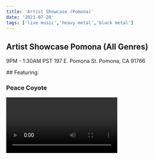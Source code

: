 ```yaml
---
title: 'Artist Showcase (Pomona)'
date: '2023-07-28'
tags: ['live music','heavy metal','black metal']
---
```

## Artist Showcase Pomona (All Genres)
9PM - 1:30AM PST
197 E. Pomona St. Pomona, CA 91766

<CustomImage src="https://raw.githubusercontent.com/ehawyeehaw/nublogposts/main/images/pomonaOpenMic.JPG" alt="Open Mic Pomona" />
## Featuring: 

### Peace Coyote
<Video id="n-a7IIeVmwI" />
### And Many More!

### Tips For New Perfomers:

1. Practice Regularly: Regular practice is essential for improving your musical skills and confidence as a performer. Set aside dedicated time each day to practice your instrument and rehearse your songs.

2. Start Small: Begin by performing at local open mic nights, small venues, or house concerts to gain experience and confidence onstage. Starting small allows you to hone your craft in front of smaller, more intimate audiences before tackling larger venues or events.

3. Build a Repertoire: Develop a diverse repertoire of songs that showcase your musical abilities and style. Include a mix of original songs and cover songs that resonate with your audience.

4. Engage with Your Audience: Interact with your audience between songs, share stories or anecdotes, and make eye contact to establish a connection. Engaging with your audience helps create a memorable and enjoyable experience for both you and your listeners.

5. Stage Presence: Work on your stage presence and performance skills to captivate your audience and hold their attention. Experiment with movement, gestures, and facial expressions to convey emotion and energy during your performances.

6. Prepare for Performances: Before each performance, make sure you're well-prepared by practicing your songs, tuning your instruments, and checking your equipment. Arrive early to soundcheck and familiarize yourself with the venue.

7. Manage Stage Fright: It's normal to feel nervous before performing, but learning to manage stage fright is essential for delivering a confident and polished performance. Practice relaxation techniques, such as deep breathing or visualization, to calm your nerves before taking the stage.

8. Seek Feedback: Solicit feedback from friends, family, fellow musicians, and audience members to gain valuable insights into your performances. Constructive criticism can help you identify areas for improvement and refine your skills as a performer.

9. Network and Collaborate: Build relationships with other musicians, promoters, venue owners, and industry professionals to expand your network and create opportunities for collaboration and performance. Networking can also help you book gigs and grow your fanbase.

10. Stay Persistent and Positive: Building a career as a musician takes time, effort, and perseverance. Stay persistent in pursuing your goals, and maintain a positive attitude even in the face of challenges or setbacks. Celebrate your successes, no matter how small, and keep pushing forward towards your dreams.

By following these tips and staying dedicated to your craft, you can become a confident and successful performer and make a lasting impression on your audience.









